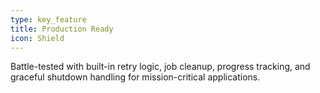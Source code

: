 ```yaml
---
type: key_feature
title: Production Ready
icon: Shield
---
```


Battle-tested with built-in retry logic, job cleanup, progress tracking, and graceful shutdown handling for mission-critical applications.
